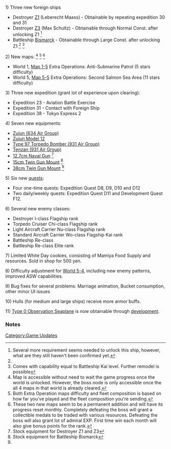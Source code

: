 1) Three new foreign ships
*Destroyer [[Z1]] (Leberecht Maass) - Obtainable by repeating expedition 30 and 31
*Destroyer [[Z3]] (Max Schultz) - Obtainable through Normal Const. after unlocking Z1 <ref name="one">Several more requirement seems needed to unlock this ship, however, what are they still haven't been confirmed yet.</ref>
*Battleship [[Bismarck]] - Obtainable through Large Const. after unlocking Z1 <ref name="one"/> <ref>Comes with capability equal to Battleship Kai level. Further remodel is possible</ref>

2) New maps: <ref>Map is accessible without need to wait the game progress once the world is unlocked. However, the boss node is only accessible once  the all 4 maps in that world is already cleared.</ref> <ref>Both Extra Operation maps difficulty and fleet composition is based on how far you've played and the fleet composition you're sending.</ref> <ref>These two new maps seem to be a permanent addition and will have its progress reset monthly. Completely defeating the boss will grant a collectible medals to be traded with various resources. Defeating the boss will also grant lot of admiral EXP. First time win each month will also give bonus points for the rank.</ref>
*World 1, [[World 1#1-5|Map 1-5]] Extra Operations: Anti-Submarine Patrol (5 stars difficulty)
*World 5, [[World 5#5-5|Map 5-5]] Extra Operations: Second Salmon Sea Area (11 stars difficulty)

3) Three new expedition (grant lot of experience upon clearing):
*Expedition 23 - Aviation Battle Exercise
*Expedition 31 - Contact with Foreign Ship
*Expedition 38 - Tokyo Express 2

4) Seven new equipments:
*[[Zuiun (634 Air Group)]]
*[[Zuiun Model 12]]
*[[Type 97 Torpedo Bomber (931 Air Group)]]
*[[Tenzan (931 Air Group)]]
*[[12.7cm Naval Gun]] <ref>Stock equipment for Destroyer Z1 and Z3</ref>
*[[15cm Twin Gun Mount]] <ref name="seven">Stock equipment for Battleship Bismarck</ref>
*[[38cm Twin Gun Mount]] <ref name="seven"/>

5) Six new [[quests]]:
*Four one-time quests: Expedition Quest D8, D9, D10 and D12
*Two daily/weekly quests: Expedition Quest D11 and Development Quest F12.

6) Several new enemy classes:
*Destroyer I-class Flagship rank
*Torpedo Cruiser Chi-class Flagship rank
*Light Aircraft Carrier Nu-class Flagship rank
*Standard Aircraft Carrier Wo-class Flagship Kai rank
*Battleship Re-class
*Battleship Re-class Elite rank

7) Limited White Day cookies, consisting of Mamiya Food Supply and resources. Sold in shop for 500 yen.

8) Difficulty adjustment for [[World 5#5-4|World 5-4]], including new enemy patterns, improved ASW capabilities.

9) Bug fixes for several problems: Marriage animation, Bucket consumption, other minor UI issues

10) Hulls (for medium and large ships) receive more armor buffs.

11) [[Type 0 Observation Seaplane]] is now obtainable through [[development]].
 
===Notes===
<references/>

[[Category:Game Updates]]